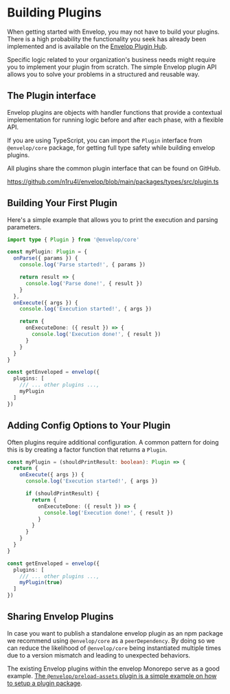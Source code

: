 # Building Plugins

When getting started with Envelop, you may not have to build your plugins. There is a high probability the functionality you seek has already been implemented and is available on the [Envelop Plugin Hub](/plugins).

Specific logic related to your organization's business needs might require you to implement your plugin from scratch. The simple Envelop plugin API allows you to solve your problems in a structured and reusable way.

## The Plugin interface

Envelop plugins are objects with handler functions that provide a contextual implementation for running logic before and after each phase, with a flexible API.

If you are using TypeScript, you can import the `Plugin` interface from `@envelop/core` package, for getting full type safety while building envelop plugins.

All plugins share the common plugin interface that can be found on GitHub.

https://github.com/n1ru4l/envelop/blob/main/packages/types/src/plugin.ts

## Building Your First Plugin

Here's a simple example that allows you to print the execution and parsing parameters.

```ts
import type { Plugin } from '@envelop/core'

const myPlugin: Plugin = {
  onParse({ params }) {
    console.log('Parse started!', { params })

    return result => {
      console.log('Parse done!', { result })
    }
  },
  onExecute({ args }) {
    console.log('Execution started!', { args })

    return {
      onExecuteDone: ({ result }) => {
        console.log('Execution done!', { result })
      }
    }
  }
}

const getEnveloped = envelop({
  plugins: [
    /// ... other plugins ...,
    myPlugin
  ]
})
```

## Adding Config Options to Your Plugin

Often plugins require additional configuration. A common pattern for doing this is by creating a factor function that returns a `Plugin`.

```ts
const myPlugin = (shouldPrintResult: boolean): Plugin => {
  return {
    onExecute({ args }) {
      console.log('Execution started!', { args })

      if (shouldPrintResult) {
        return {
          onExecuteDone: ({ result }) => {
            console.log('Execution done!', { result })
          }
        }
      }
    }
  }
}

const getEnveloped = envelop({
  plugins: [
    /// ... other plugins ...,
    myPlugin(true)
  ]
})
```

## Sharing Envelop Plugins

In case you want to publish a standalone envelop plugin as an npm package we recommend using `@envelop/core` as a `peerDependency`. By doing so we can reduce the likelihood of `@envelop/core` being instantiated multiple times due to a version mismatch and leading to unexpected behaviors.

The existing Envelop plugins within the envelop Monorepo serve as a good example. [The `@envelop/preload-assets` plugin is a simple example on how to setup a plugin package](https://github.com/n1ru4l/envelop/tree/main/packages/plugins/preload-assets).
